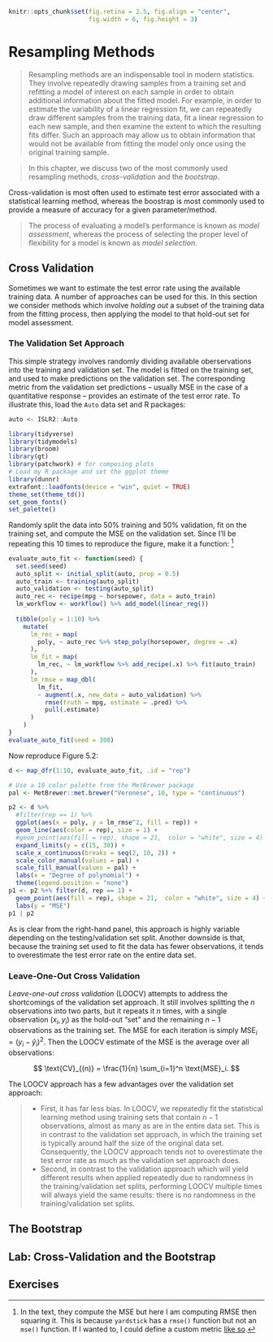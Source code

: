 ```r
knitr::opts_chunk$set(fig.retina = 2.5, fig.align = "center",
                      fig.width = 6, fig.height = 3)
```

# Resampling Methods

>Resampling methods are an indispensable tool in modern statistics. They
involve repeatedly drawing samples from a training set and refitting a model
of interest on each sample in order to obtain additional information about
the fitted model. For example, in order to estimate the variability of a linear
regression fit, we can repeatedly draw different samples from the training
data, fit a linear regression to each new sample, and then examine the
extent to which the resulting fits differ. Such an approach may allow us to
obtain information that would not be available from fitting the model only
once using the original training sample.

>In this chapter, we discuss two of the most commonly
used resampling methods, *cross-validation* and the *bootstrap*.

Cross-validation is most often used to estimate test error associated with a statistical learning method, whereas the boostrap is most commonly used to provide a measure of accuracy for a given parameter/method.

> The process
of evaluating a model’s performance is known as *model assessment*, whereas 
the process of selecting the proper level of flexibility for a model is known as *model selection*.

## Cross Validation

Sometimes we want to estimate the test error rate using the available training data.
A number of approaches can be used for this.
In this section we consider methods which involve *holding out* a subset of the training data from the fitting process, then applying the model to that hold-out set for model assessment.

### The Validation Set Approach

This simple strategy involves randomly dividing available oberservations into the training and validation set.
The model is fitted on the training set, and used to make predictions on the validation set.
The corresponding metric from the validation set predictions -- usually MSE in the case of a quantitative response -- provides an estimate of the test error rate.
To illustrate this, load the `Auto` data set and R packages:

```r
auto <- ISLR2::Auto

library(tidyverse)
library(tidymodels)
library(broom)
library(gt)
library(patchwork) # for composing plots
# Load my R package and set the ggplot theme
library(dunnr)
extrafont::loadfonts(device = "win", quiet = TRUE)
theme_set(theme_td())
set_geom_fonts()
set_palette()
```

Randomly split the data into 50% training and 50% validation, fit on the training set, and compute the MSE on the validation set.
Since I'll be repeating this 10 times to reproduce the figure, make it a function:
^[In the text, they compute the MSE but here I am computing RMSE then squaring it. This is because `yardstick` has a `rmse()` function but not an `mse()` function. If I wanted to, I could define a custom metric [like so](https://yardstick.tidymodels.org/articles/custom-metrics.html).]


```r
evaluate_auto_fit <- function(seed) {
  set.seed(seed)
  auto_split <- initial_split(auto, prop = 0.5)
  auto_train <- training(auto_split)
  auto_validation <- testing(auto_split)
  auto_rec <- recipe(mpg ~ horsepower, data = auto_train)
  lm_workflow <- workflow() %>% add_model(linear_reg())
    
  tibble(poly = 1:10) %>%
    mutate(
      lm_rec = map(
        poly, ~ auto_rec %>% step_poly(horsepower, degree = .x)
      ),
      lm_fit = map(
        lm_rec, ~ lm_workflow %>% add_recipe(.x) %>% fit(auto_train)
      ),
      lm_rmse = map_dbl(
        lm_fit,
        ~ augment(.x, new_data = auto_validation) %>%
          rmse(truth = mpg, estimate = .pred) %>%
          pull(.estimate)
      )
    )
}
evaluate_auto_fit(seed = 308)
```

Now reproduce Figure 5.2:

```r
d <- map_dfr(1:10, evaluate_auto_fit, .id = "rep")

# Use a 10 color palette from the MetBrewer package
pal <- MetBrewer::met.brewer("Veronese", 10, type = "continuous")

p2 <- d %>%
  #filter(rep == 1) %>%
  ggplot(aes(x = poly, y = lm_rmse^2, fill = rep)) +
  geom_line(aes(color = rep), size = 1) +
  #geom_point(aes(fill = rep), shape = 21,  color = "white", size = 4) +
  expand_limits(y = c(15, 30)) +
  scale_x_continuous(breaks = seq(2, 10, 2)) +
  scale_color_manual(values = pal) +
  scale_fill_manual(values = pal) +
  labs(x = "Degree of polynomial") +
  theme(legend.position = "none")
p1 <- p2 %+% filter(d, rep == 1) +
  geom_point(aes(fill = rep), shape = 21,  color = "white", size = 4) +
  labs(y = "MSE")
p1 | p2
```

As is clear from the right-hand panel, this approach is highly variable depending on the testing/validation set split.
Another downside is that, because the training set used to fit the data has fewer observations, it tends to overestimate the test error rate on the entire data set.

### Leave-One-Out Cross Validation

*Leave-one-out cross validation* (LOOCV) attempts to address the shortcomings of the validation set approach.
It still involves splitting the $n$ observations into two parts, but it repeats it $n$ times, with a single observation $(x_i, y_i)$ as the hold-out "set" and the remaining $n-1$ observations as the training set.
The MSE for each iteration is simply $\text{MSE}_i = (y_i - \hat{y}_i)^2$.
Then the LOOCV estimate of the MSE is the average over all observations:

$$
\text{CV}_{(n)} = \frac{1}{n} \sum_{i=1}^n \text{MSE}_i.
$$

The LOOCV approach has a few advantages over the validation set approach:

>
* First, it has far less bias. In LOOCV, we repeatedly fit the statistical learning method using training sets that contain $n − 1$ observations, almost as many as are in the entire data set. This is in contrast to the validation set approach, in which the training set is typically around half the size of the original data set. Consequently, the LOOCV approach tends not to overestimate the test error rate as much as the validation set approach does.
* Second, in contrast to the validation approach which will yield different results when applied repeatedly due to randomness in the training/validation set splits, performing LOOCV multiple times will always yield the same results: there is no randomness in the training/validation set splits.


## The Bootstrap

## Lab: Cross-Validation and the Bootstrap

## Exercises
